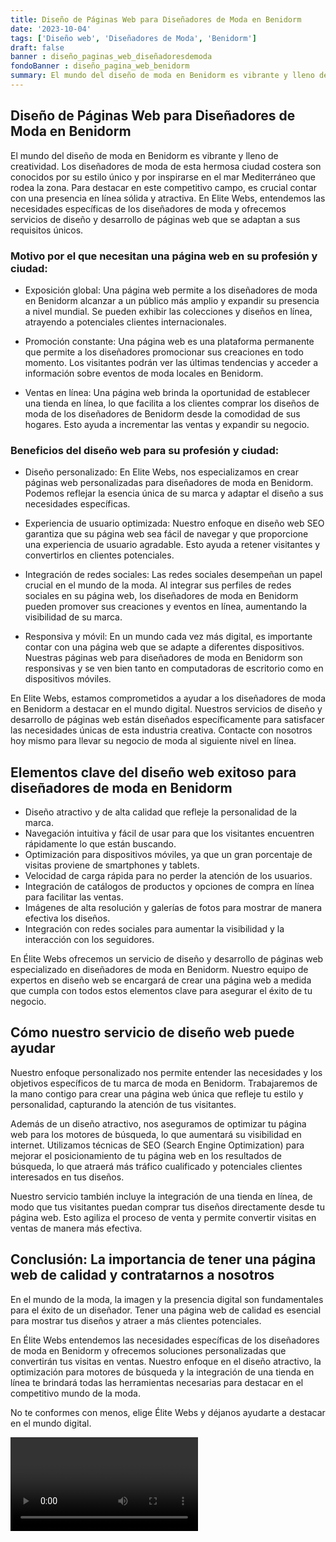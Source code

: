 ```yaml
---
title: Diseño de Páginas Web para Diseñadores de Moda en Benidorm
date: '2023-10-04'
tags: ['Diseño web', 'Diseñadores de Moda', 'Benidorm']
draft: false
banner : diseño_paginas_web_diseñadoresdemoda
fondoBanner : diseño_pagina_web_benidorm
summary: El mundo del diseño de moda en Benidorm es vibrante y lleno de creatividad. Los diseñadores de moda de esta hermosa ciudad costera son conocidos por su estilo único y por inspirarse en el mar Mediterráneo que rodea la zona. Para destacar en este competitivo campo, es crucial contar con una presencia en línea sólida y atractiva. En Elite Webs, entendemos las necesidades específicas de los diseñadores de moda y ofrecemos servicios de diseño y desarrollo de páginas web que se adaptan a sus requisitos únicos.
---
```


## Diseño de Páginas Web para Diseñadores de Moda en Benidorm

El mundo del diseño de moda en Benidorm es vibrante y lleno de creatividad. Los diseñadores de moda de esta hermosa ciudad costera son conocidos por su estilo único y por inspirarse en el mar Mediterráneo que rodea la zona. Para destacar en este competitivo campo, es crucial contar con una presencia en línea sólida y atractiva. En Elite Webs, entendemos las necesidades específicas de los diseñadores de moda y ofrecemos servicios de diseño y desarrollo de páginas web que se adaptan a sus requisitos únicos.

### Motivo por el que necesitan una página web en su profesión y ciudad:

- Exposición global: Una página web permite a los diseñadores de moda en Benidorm alcanzar a un público más amplio y expandir su presencia a nivel mundial. Se pueden exhibir las colecciones y diseños en línea, atrayendo a potenciales clientes internacionales.

- Promoción constante: Una página web es una plataforma permanente que permite a los diseñadores promocionar sus creaciones en todo momento. Los visitantes podrán ver las últimas tendencias y acceder a información sobre eventos de moda locales en Benidorm.

- Ventas en línea: Una página web brinda la oportunidad de establecer una tienda en línea, lo que facilita a los clientes comprar los diseños de moda de los diseñadores de Benidorm desde la comodidad de sus hogares. Esto ayuda a incrementar las ventas y expandir su negocio.

### Beneficios del diseño web para su profesión y ciudad:

- Diseño personalizado: En Elite Webs, nos especializamos en crear páginas web personalizadas para diseñadores de moda en Benidorm. Podemos reflejar la esencia única de su marca y adaptar el diseño a sus necesidades específicas.

- Experiencia de usuario optimizada: Nuestro enfoque en diseño web SEO garantiza que su página web sea fácil de navegar y que proporcione una experiencia de usuario agradable. Esto ayuda a retener visitantes y convertirlos en clientes potenciales.

- Integración de redes sociales: Las redes sociales desempeñan un papel crucial en el mundo de la moda. Al integrar sus perfiles de redes sociales en su página web, los diseñadores de moda en Benidorm pueden promover sus creaciones y eventos en línea, aumentando la visibilidad de su marca.

- Responsiva y móvil: En un mundo cada vez más digital, es importante contar con una página web que se adapte a diferentes dispositivos. Nuestras páginas web para diseñadores de moda en Benidorm son responsivas y se ven bien tanto en computadoras de escritorio como en dispositivos móviles.

En Elite Webs, estamos comprometidos a ayudar a los diseñadores de moda en Benidorm a destacar en el mundo digital. Nuestros servicios de diseño y desarrollo de páginas web están diseñados específicamente para satisfacer las necesidades únicas de esta industria creativa. Contacte con nosotros hoy mismo para llevar su negocio de moda al siguiente nivel en línea.

<GifSeo />

<Cta />

## Elementos clave del diseño web exitoso para diseñadores de moda en Benidorm

- Diseño atractivo y de alta calidad que refleje la personalidad de la marca.
- Navegación intuitiva y fácil de usar para que los visitantes encuentren rápidamente lo que están buscando.
- Optimización para dispositivos móviles, ya que un gran porcentaje de visitas proviene de smartphones y tablets.
- Velocidad de carga rápida para no perder la atención de los usuarios.
- Integración de catálogos de productos y opciones de compra en línea para facilitar las ventas.
- Imágenes de alta resolución y galerías de fotos para mostrar de manera efectiva los diseños.
- Integración con redes sociales para aumentar la visibilidad y la interacción con los seguidores.

En Élite Webs ofrecemos un servicio de diseño y desarrollo de páginas web especializado en diseñadores de moda en Benidorm. Nuestro equipo de expertos en diseño web se encargará de crear una página web a medida que cumpla con todos estos elementos clave para asegurar el éxito de tu negocio.

## Cómo nuestro servicio de diseño web puede ayudar

Nuestro enfoque personalizado nos permite entender las necesidades y los objetivos específicos de tu marca de moda en Benidorm. Trabajaremos de la mano contigo para crear una página web única que refleje tu estilo y personalidad, capturando la atención de tus visitantes.

Además de un diseño atractivo, nos aseguramos de optimizar tu página web para los motores de búsqueda, lo que aumentará su visibilidad en internet. Utilizamos técnicas de SEO (Search Engine Optimization) para mejorar el posicionamiento de tu página web en los resultados de búsqueda, lo que atraerá más tráfico cualificado y potenciales clientes interesados en tus diseños.

Nuestro servicio también incluye la integración de una tienda en línea, de modo que tus visitantes puedan comprar tus diseños directamente desde tu página web. Esto agiliza el proceso de venta y permite convertir visitas en ventas de manera más efectiva.

## Conclusión: La importancia de tener una página web de calidad y contratarnos a nosotros

En el mundo de la moda, la imagen y la presencia digital son fundamentales para el éxito de un diseñador. Tener una página web de calidad es esencial para mostrar tus diseños y atraer a más clientes potenciales.

En Élite Webs entendemos las necesidades específicas de los diseñadores de moda en Benidorm y ofrecemos soluciones personalizadas que convertirán tus visitas en ventas. Nuestro enfoque en el diseño atractivo, la optimización para motores de búsqueda y la integración de una tienda en línea te brindará todas las herramientas necesarias para destacar en el competitivo mundo de la moda.

No te conformes con menos, elige Élite Webs y déjanos ayudarte a destacar en el mundo digital.

<Video />

<CtaBot job='Diseñadores de Moda' city='Benidorm'/>

<Gmaps query='Benidorm+españa+maps' />